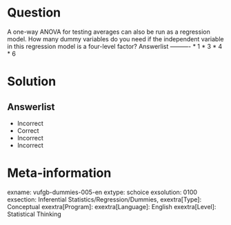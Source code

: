 Question
========
  
A one-way ANOVA for testing averages can also be run as a regression model. How many dummy variables do you need if the independent variable in this regression model is a four-level factor? 
Answerlist
----------
* 1
* 3
* 4
* 6

Solution
========

Answerlist
----------
* Incorrect
* Correct
* Incorrect
* Incorrect

Meta-information
================
exname: vufgb-dummies-005-en
extype: schoice
exsolution: 0100
exsection: Inferential Statistics/Regression/Dummies,
exextra[Type]: Conceptual
exextra[Program]: 
exextra[Language]: English
exextra[Level]: Statistical Thinking
